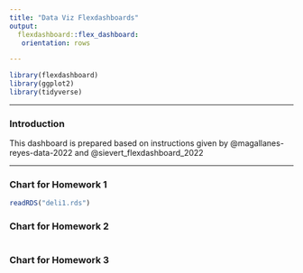 ```yaml
---
title: "Data Viz Flexdashboards"
output: 
  flexdashboard::flex_dashboard:
   orientation: rows

---
```


```r
library(flexdashboard)
library(ggplot2)
library(tidyverse)
```


------------------------------------------------------------------------

### Introduction {data-height=200}

This dashboard is prepared based on instructions given by @magallanes-reyes-data-2022 and @sievert_flexdashboard_2022

------------------------------------------------------------------------



### Chart for Homework 1 {data-height=650}

```r
readRDS("deli1.rds")
```

### Chart for Homework 2

```r

```

### Chart for Homework 3

```r

```
